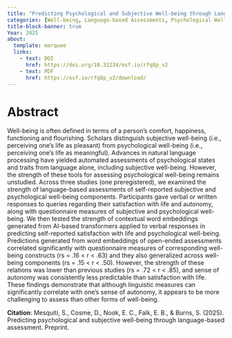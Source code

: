 ```yaml
---
title: "Predicting Psychological and Subjective Well-being through Language-based Assessment"
categories: [Well-being, Language-based Assessments, Psychological Well-being, Autonomy, Natural Language Processing, Subjective Well-being, AI-based Assessment]
title-block-banner: true
Year: 2025
about:
  template: marquee
  links:
    - text: DOI
      href: https://doi.org/10.31234/osf.io/rfq8p_v2
    - text: PDF
      href: https://osf.io/rfq8p_v2/download/
---
```


# Abstract

Well-being is often defined in terms of a person’s comfort, happiness, functioning and flourishing. Scholars distinguish subjective well-being (i.e., perceiving one’s life as pleasant) from psychological well-being (i.e., perceiving one’s life as meaningful). Advances in natural language processing have yielded automated assessments of psychological states and traits from language alone, including subjective well-being. However, the strength of these tools for assessing psychological well-being remains unstudied. Across three studies (one preregistered), we examined the strength of language-based assessments of self-reported subjective and psychological well-being components. Participants gave verbal or written responses to queries regarding their satisfaction with life and autonomy, along with questionnaire measures of subjective and psychological well-being. We then tested the strength of contextual word embeddings generated from AI-based transformers applied to verbal responses in predicting self-reported satisfaction with life and psychological well-being. Predictions generated from word embeddings of open-ended assessments correlated significantly with questionnaire measures of corresponding well-being constructs (rs = .16 \< r \< .63) and they also generalized across well-being components (rs = .15 \< r \< .50). However, the strength of these relations was lower than previous studies (rs = .72 \< r \< .85), and sense of autonomy was consistently less predictable than satisfaction with life. These findings demonstrate that although linguistic measures can significantly correlate with one’s sense of autonomy, it appears to be more challenging to assess than other forms of well-being.

**Citation**: Mesquiti, S., Cosme, D., Nook, E. C., Falk, E. B., & Burns, S. (2025). Predicting psychological and subjective well-being through language-based assessment. Preprint.
